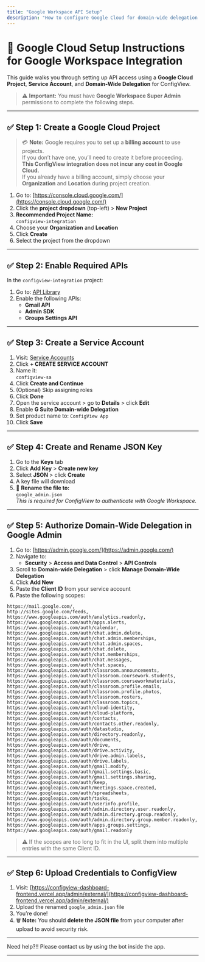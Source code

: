 ```yaml
---
title: "Google Workspace API Setup"
description: "How to configure Google Cloud for domain-wide delegation with ConfigView."
---
```


# 🔧 Google Cloud Setup Instructions for Google Workspace Integration

This guide walks you through setting up API access using a **Google Cloud Project**, **Service Account**, and **Domain-Wide Delegation** for ConfigView.

> ⚠️ **Important:** You must have **Google Workspace Super Admin** permissions to complete the following steps.

---

## ✅ Step 1: Create a Google Cloud Project

> 💳 **Note:** Google requires you to set up a **billing account** to use projects.  
> If you don’t have one, you’ll need to create it before proceeding.  
> **This ConfigView integration does not incur any cost in Google Cloud.**  
> If you already have a billing account, simply choose your **Organization** and **Location** during project creation.

1. Go to: [https://console.cloud.google.com/](https://console.cloud.google.com/)
2. Click the **project dropdown** (top-left) > **New Project**
3. **Recommended Project Name:**  
   `configview-integration`
4. Choose your **Organization** and **Location**
5. Click **Create**
6. Select the project from the dropdown

---

## ✅ Step 2: Enable Required APIs

In the `configview-integration` project:

1. Go to: [API Library](https://console.cloud.google.com/apis/library)
2. Enable the following APIs:
   - **Gmail API**
   - **Admin SDK**
   - **Groups Settings API**

---

## ✅ Step 3: Create a Service Account

1. Visit: [Service Accounts](https://console.cloud.google.com/iam-admin/serviceaccounts)
2. Click **+ CREATE SERVICE ACCOUNT**
3. Name it:  
   `configview-sa`
4. Click **Create and Continue**
5. (Optional) Skip assigning roles
6. Click **Done**
7. Open the service account > go to **Details** > click **Edit**
8. Enable **G Suite Domain-wide Delegation**
9. Set product name to: `ConfigView App`
10. Click **Save**

---

## ✅ Step 4: Create and Rename JSON Key

1. Go to the **Keys** tab
2. Click **Add Key** > **Create new key**
3. Select **JSON** > click **Create**
4. A key file will download
5. 🔁 **Rename the file to:**  
   `google_admin.json`  
   _This is required for ConfigView to authenticate with Google Workspace._

---

## ✅ Step 5: Authorize Domain-Wide Delegation in Google Admin

1. Go to: [https://admin.google.com/](https://admin.google.com/)
2. Navigate to:
   - **Security** > **Access and Data Control** > **API Controls**
3. Scroll to **Domain-wide Delegation** > click **Manage Domain-Wide Delegation**
4. Click **Add New**
5. Paste the **Client ID** from your service account
6. Paste the following scopes:

```text
https://mail.google.com/,
http://sites.google.com/feeds,
https://www.googleapis.com/auth/analytics.readonly,
https://www.googleapis.com/auth/apps.alerts,
https://www.googleapis.com/auth/calendar,
https://www.googleapis.com/auth/chat.admin.delete,
https://www.googleapis.com/auth/chat.admin.memberships,
https://www.googleapis.com/auth/chat.admin.spaces,
https://www.googleapis.com/auth/chat.delete,
https://www.googleapis.com/auth/chat.memberships,
https://www.googleapis.com/auth/chat.messages,
https://www.googleapis.com/auth/chat.spaces,
https://www.googleapis.com/auth/classroom.announcements,
https://www.googleapis.com/auth/classroom.coursework.students,
https://www.googleapis.com/auth/classroom.courseworkmaterials,
https://www.googleapis.com/auth/classroom.profile.emails,
https://www.googleapis.com/auth/classroom.profile.photos,
https://www.googleapis.com/auth/classroom.rosters,
https://www.googleapis.com/auth/classroom.topics,
https://www.googleapis.com/auth/cloud-identity,
https://www.googleapis.com/auth/cloud-platform,
https://www.googleapis.com/auth/contacts,
https://www.googleapis.com/auth/contacts.other.readonly,
https://www.googleapis.com/auth/datastudio,
https://www.googleapis.com/auth/directory.readonly,
https://www.googleapis.com/auth/documents,
https://www.googleapis.com/auth/drive,
https://www.googleapis.com/auth/drive.activity,
https://www.googleapis.com/auth/drive.admin.labels,
https://www.googleapis.com/auth/drive.labels,
https://www.googleapis.com/auth/gmail.modify,
https://www.googleapis.com/auth/gmail.settings.basic,
https://www.googleapis.com/auth/gmail.settings.sharing,
https://www.googleapis.com/auth/keep,
https://www.googleapis.com/auth/meetings.space.created,
https://www.googleapis.com/auth/spreadsheets,
https://www.googleapis.com/auth/tasks,
https://www.googleapis.com/auth/userinfo.profile,
https://www.googleapis.com/auth/admin.directory.user.readonly,
https://www.googleapis.com/auth/admin.directory.group.readonly,
https://www.googleapis.com/auth/admin.directory.group.member.readonly,
https://www.googleapis.com/auth/apps.groups.settings,
https://www.googleapis.com/auth/gmail.readonly
```

> ⚠️ If the scopes are too long to fit in the UI, split them into multiple entries with the same Client ID.

---

## ✅ Step 6: Upload Credentials to ConfigView

1. Visit: [https://configview-dashboard-frontend.vercel.app/admin/external/](https://configview-dashboard-frontend.vercel.app/admin/external/)
2. Upload the renamed `google_admin.json` file
3. You’re done!
4. 🗑️ **Note:** You should **delete the JSON file** from your computer after upload to avoid security risk.

---

Need help?!! Please contact us by using the bot inside the app.

---
